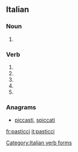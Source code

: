 ==Italian==

===Noun===
{{head|it|plural}} {{g|m}}

# {{plural of|pasticcio|lang=it}}

===Verb===
{{head|it|verb form}}

# {{inflection of|pasticciare||2|s|pres|ind|lang=it}}
# {{inflection of|pasticciare||1|s|pres|sub|lang=it}}
# {{inflection of|pasticciare||2|s|pres|sub|lang=it}}
# {{inflection of|pasticciare||3|s|pres|sub|lang=it}}
# {{inflection of|pasticciare||3|s|imp|lang=it}}

===Anagrams===
* [[piccasti#Italian|piccasti]], [[spiccati#Italian|spiccati]]
[[Category:Italian verb forms]]

[[fr:pasticci]]
[[it:pasticci]]